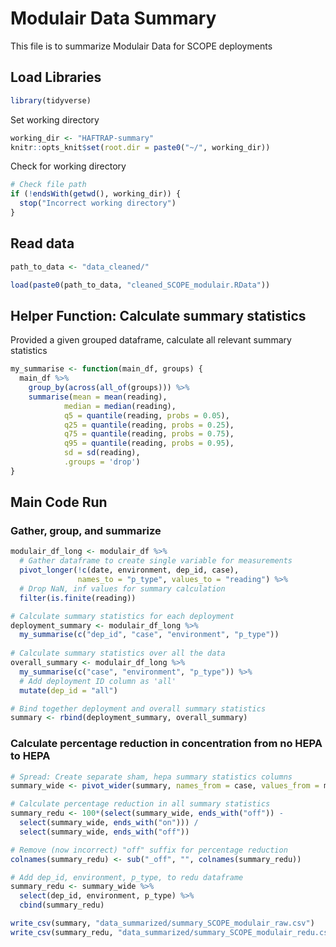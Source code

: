 # Modulair Data Summary
This file is to summarize Modulair Data for SCOPE deployments

## Load Libraries
```r
library(tidyverse)
```

Set working directory
```r
working_dir <- "HAFTRAP-summary"
knitr::opts_knit$set(root.dir = paste0("~/", working_dir))
```

Check for working directory
```r
# Check file path
if (!endsWith(getwd(), working_dir)) {
  stop("Incorrect working directory")
}
```

## Read data
```r
path_to_data <- "data_cleaned/"

load(paste0(path_to_data, "cleaned_SCOPE_modulair.RData"))
```

## Helper Function: Calculate summary statistics
Provided a given grouped dataframe, calculate all relevant summary statistics
```r
my_summarise <- function(main_df, groups) {
  main_df %>%
    group_by(across(all_of(groups))) %>%
    summarise(mean = mean(reading),
            median = median(reading), 
            q5 = quantile(reading, probs = 0.05), 
            q25 = quantile(reading, probs = 0.25),
            q75 = quantile(reading, probs = 0.75),
            q95 = quantile(reading, probs = 0.95),
            sd = sd(reading),
            .groups = 'drop')
}
```

## Main Code Run
### Gather, group, and summarize
```r
modulair_df_long <- modulair_df %>%
  # Gather dataframe to create single variable for measurements
  pivot_longer(!c(date, environment, dep_id, case), 
               names_to = "p_type", values_to = "reading") %>%
  # Drop NaN, inf values for summary calculation
  filter(is.finite(reading)) 

# Calculate summary statistics for each deployment
deployment_summary <- modulair_df_long %>%
  my_summarise(c("dep_id", "case", "environment", "p_type"))
  
# Calculate summary statistics over all the data
overall_summary <- modulair_df_long %>%
  my_summarise(c("case", "environment", "p_type")) %>%
  # Add deployment ID column as 'all'
  mutate(dep_id = "all")

# Bind together deployment and overall summary statistics
summary <- rbind(deployment_summary, overall_summary)
```

### Calculate percentage reduction in concentration from no HEPA to HEPA
```r
# Spread: Create separate sham, hepa summary statistics columns
summary_wide <- pivot_wider(summary, names_from = case, values_from = mean:sd)

# Calculate percentage reduction in all summary statistics
summary_redu <- 100*(select(summary_wide, ends_with("off")) - 
  select(summary_wide, ends_with("on"))) / 
  select(summary_wide, ends_with("off"))

# Remove (now incorrect) "off" suffix for percentage reduction
colnames(summary_redu) <- sub("_off", "", colnames(summary_redu))

# Add dep_id, environment, p_type, to redu dataframe 
summary_redu <- summary_wide %>%
  select(dep_id, environment, p_type) %>%
  cbind(summary_redu)
```

```r
write_csv(summary, "data_summarized/summary_SCOPE_modulair_raw.csv")
write_csv(summary_redu, "data_summarized/summary_SCOPE_modulair_redu.csv")
```

